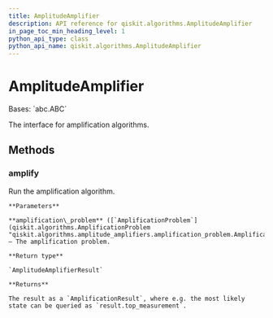 ```yaml
---
title: AmplitudeAmplifier
description: API reference for qiskit.algorithms.AmplitudeAmplifier
in_page_toc_min_heading_level: 1
python_api_type: class
python_api_name: qiskit.algorithms.AmplitudeAmplifier
---
```


# AmplitudeAmplifier

<Class id="qiskit.algorithms.AmplitudeAmplifier" isDedicatedPage={true} github="https://github.com/qiskit/qiskit/tree/stable/0.21/qiskit/algorithms/amplitude_amplifiers/amplitude_amplifier.py" signature="AmplitudeAmplifier" modifiers="class">
  Bases: `abc.ABC`

  The interface for amplification algorithms.

  ## Methods

  ### amplify

  <Function id="qiskit.algorithms.AmplitudeAmplifier.amplify" signature="AmplitudeAmplifier.amplify(amplification_problem)" modifiers="abstract">
    Run the amplification algorithm.

    **Parameters**

    **amplification\_problem** ([`AmplificationProblem`](qiskit.algorithms.AmplificationProblem "qiskit.algorithms.amplitude_amplifiers.amplification_problem.AmplificationProblem")) – The amplification problem.

    **Return type**

    `AmplitudeAmplifierResult`

    **Returns**

    The result as a `AmplificationResult`, where e.g. the most likely state can be queried as `result.top_measurement`.
  </Function>
</Class>

